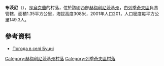 {{coord|49|17|55|N|27|45|29|E|scale:100000|display=title}}

'''布茨尼'''（{{lang-uk|Буцні}}），是[[烏克蘭|烏克蘭]]的村落，位於該國西部[[赫梅利尼茨基州|赫梅利尼茨基州]]，由[[列季奇夫區|列季奇夫區]]負責管轄，面積1.35平方公里，海拔高度308米，2001年人口201，人口密度每平方公里149.3人。

==參考資料==
* [http://weather.in.ua/ua/hmel'nickaja/2409 Погода в селі Буцні] {{Wayback|url=http://weather.in.ua/ua/hmel'nickaja/2409 |date=20111220143215 }}

{{DEFAULTSORT:Буцні}}
[[Category:赫梅利尼茨基州村落|Category:赫梅利尼茨基州村落]]
[[Category:列季奇夫區村落|Category:列季奇夫區村落]]


{{Khmelnytskyi-geo-stub}}